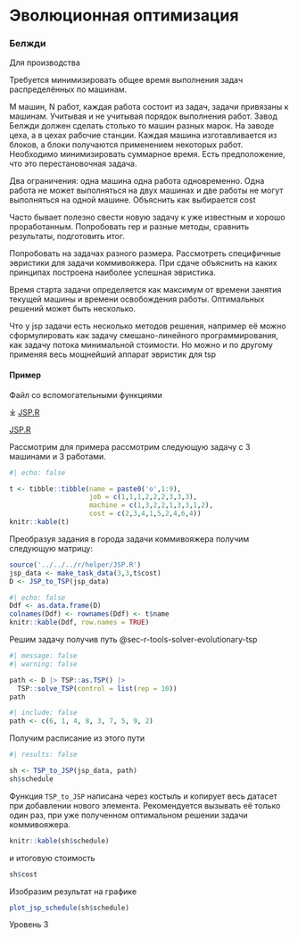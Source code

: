 # Эволюционная оптимизация {#sec-lab-model-evolutionary}

### Белжди

Для производства

Требуется минимизировать общее время выполнения задач распределённых по машинам.

M машин, N работ, каждая работа состоит из задач, задачи привязаны к машинам. Учитывая и не учитывая порядок выполнения работ. Завод Белжди должен сделать столько то машин разных марок. На заводе цеха, а в цехах рабочие станции. Каждая машина изготавливается из блоков, а блоки получаются применением некоторых работ. Необходимо минимизировать суммарное время. Есть предположение, что это перестановочная задача.

Два ограничения: одна машина одна работа одновременно. Одна работа не может выполняться на двух машинах и две работы не могут выполняться на одной машине. Объяснить как выбирается cost

Часто бывает полезно свести новую задачу к уже известным и хорошо проработанным. Попробовать rep и разные методы, сравнить результаты, подготовить итог.

Попробовать на задачах разного размера. Рассмотреть специфичные эвристики для задачи коммивояжера. При сдаче объяснить на каких принципах построена наиболее успешная эвристика.

Время старта задачи определяется как максимум от времени занятия текущей машины и времени освобождения работы. Оптимальных решений может быть несколько.

Что у jsp задачи есть несколько методов решения, например её можно сформулировать как задачу смешано-линейного программирования, как задачу потока минимальной стоимости. Но можно и по другому применяя весь мощнейший аппарат эвристик для tsp

#### Пример

Файл со вспомогательными функциями

:::: {.content-visible when-format="html"}
::: {.callout appearance="minimal"}
⤓ [JSP.R](../../../r/helper/JSP.R)
:::
::::

:::: {.content-visible unless-format="html"}
::: {.callout appearance="minimal"}
`\faFile*[regular].`{=latex} [JSP.R](r/helper/model/JSP.R)
:::
::::

Рассмотрим для примера рассмотрим следующую задачу с 3 машинами и 3 работами.

```r
#| echo: false

t <- tibble::tibble(name = paste0('o',1:9),
                    job = c(1,1,1,2,2,2,3,3,3), 
                    machine = c(1,3,2,2,1,3,3,1,2), 
                    cost = c(2,3,4,1,5,2,4,6,4))
knitr::kable(t)
```

Преобразуя задания в города задачи коммивояжера получим следующую матрицу:

```r
source('../../../r/helper/JSP.R')
jsp_data <- make_task_data(3,3,t$cost)
D <- JSP_to_TSP(jsp_data)
```

```r
#| echo: false
Ddf <- as.data.frame(D)
colnames(Ddf) <- rownames(Ddf) <- t$name
knitr::kable(Ddf, row.names = TRUE)
```

Решим задачу получив путь @sec-r-tools-solver-evolutionary-tsp

```r
#| message: false
#| warning: false

path <- D |> TSP::as.TSP() |> 
  TSP::solve_TSP(control = list(rep = 10))
path
```

```r
#| include: false
path <- c(6, 1, 4, 8, 3, 7, 5, 9, 2)
```

Получим расписание из этого пути

```r
#| results: false

sh <- TSP_to_JSP(jsp_data, path)
sh$schedule
```

::: callout-warning
Функция `TSP_to_JSP` написана через костыль и копирует весь датасет при добавлении нового элемента. Рекомендуется вызывать её только один раз, при уже полученном оптимальном решении задачи коммивояжера.
:::

```r
knitr::kable(sh$schedule)
```

и итоговую стоимость

```r
sh$cost
```

Изобразим результат на графике

```r
plot_jsp_schedule(sh$schedule)
```

::: {.callout-note appearance="minimal"}
Уровень 3
:::
